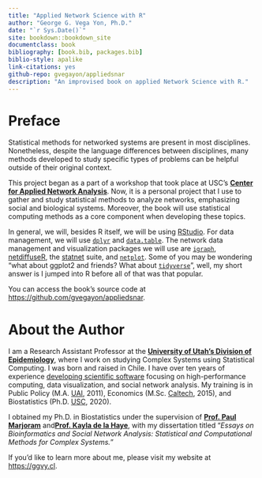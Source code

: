 ```yaml
--- 
title: "Applied Network Science with R"
author: "George G. Vega Yon, Ph.D."
date: "`r Sys.Date()`"
site: bookdown::bookdown_site
documentclass: book
bibliography: [book.bib, packages.bib]
biblio-style: apalike
link-citations: yes
github-repo: gvegayon/appliedsnar
description: "An improvised book on applied Network Science with R."
---
```


# Preface

\renewcommand{\Pr}[1]{\mbox{Pr}\left(#1\right)}
\renewcommand{\exp}[1]{\mbox{exp}\left\{#1\right\}}


Statistical methods for networked systems are present in most disciplines. Nonetheless, despite the language differences between disciplines, many methods developed to study specific types of problems can be helpful outside of their original context.

This project began as a part of a workshop that took place at USC's <a href="https://cana.usc.edu" target="_blank">**Center for Applied Network Analysis**</a>. Now, it is a personal project that I use to gather and study statistical methods to analyze networks, emphasizing social and biological systems. Moreover, the book will use statistical computing methods as a core component when developing these topics.

In general, we will, besides R itself, we will be using <a href="https://posit.co" target="_blank">RStudio</a>. For data management, we will use <a href="https://cran.r-project.org/package=dplyr" target="_blank">`dplyr`</a> and <a href="https://cran.r-project.org/package=data.table" target="_blank">`data.table`</a>. The network data management and visualization packages we will use are  <a href="https://cran.r-project.org/package=igraph" target="_blank">`igraph`</a>, <a href="https://cran.r-project.org/package=netdiffuseR" target="_blank">netdiffuseR</a>, the <a href="https://statnet.org" target="_blank">statnet</a> suite, and <a href="https://cran.r-project.org/package=netplot" target="_blank">`netplot`</a>. Some of you may be wondering "what about ggplot2 and friends? What about <a href="https://www.tidyverse.org/" target="_blank">`tidyverse`</a>", well, my short answer is I jumped into R before all of that was that popular. 

You can access the book's source code at <a href="https://github.com/gvegayon/appliedsnar" target="_blank">https://github.com/gvegayon/appliedsnar</a>.

# About the Author

I am a Research Assistant Professor at the <a href="https://medicine.utah.edu/internal-medicine/epidemiology" target="_blank">**University of Utah's Division of Epidemiology**</a>, where I work on studying Complex Systems using Statistical Computing. I was born and raised in Chile. I have over ten years of experience <a href="https://github.com/gvegayon" target="_blank">developing scientific software</a> focusing on high-performance computing, data visualization, and social network analysis. My training is in Public Policy (M.A. <a href="https://uai.cl" target="_blank">UAI</a>, 2011), Economics (M.Sc. <a href="https://caltech.edu" target="_blank">Caltech</a>, 2015), and Biostatistics (Ph.D. <a href="https://usc.edu" target="_blank">USC</a>, 2020).

I obtained my Ph.D. in Biostatistics under the supervision of <a href="https://scholar.google.com/citations?user=Zj5ky5gAAAAJ&hl=en" target="_blank">**Prof. Paul Marjoram**</a> and<a href="https://kayladelahaye.net/" target="_blank">**Prof. Kayla de la Haye**</a>, with my dissertation titled "*Essays on Bioinformatics and Social Network Analysis: Statistical and Computational Methods for Complex Systems.*"

If you'd like to learn more about me, please visit my website at <a href="https://ggvy.cl" target="_blank">https://ggvy.cl</a>.

